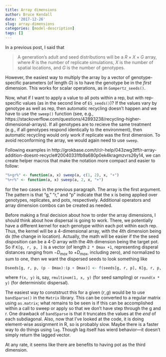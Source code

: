 ```yaml
---
title: Array dimensions
author: Bruce Kendall
date: '2017-12-26'
slug: array-dimensions
categories: [model-description]
tags: []
---
```


In a previous post, I said that 

> A generation's adult and seed distributions will be a $R \times X \times G$ array, where $R$ is the number of replicate simulations, $X$ is the number of spatial locations, and $G$ is the number of genotypes.

However, the easiest way to multiply the array by a vector of genotype-specific parameters (of length $G$) is to have the genotype be in the *first* dimension. This works for scalar operations, as in `Gompertz_seeds()`.

Now, what if I want to apply a value to all pots within a rep, but with rep-specific values (as in the second line of `ES_seeds()`)? If the values vary by genotype as well as rep, then automatic recycling doesn't happen and we have to use the `sweep()` function (see, e.g., https://stackoverflow.com/questions/42893238/recycling-higher-dimensional-arrays). If all genotypes are to recieve the same treatment (e.g., if all genotypes respond identically to the environment), then automatic recycling would only work if replicate was the first dimension. To avoid reconforming the array, we would again need to use `sweep`. 

Following examples in http://grokbase.com/t/r/r-help/043zwg3tff/r-array-addition-doesnt-recycle#20040331fb9a680p0ek4kragmzvrs26y14, we can create helper macros that make the notation more compact and easier to follow:
```r
"%+gr%" <- function(a, x) sweep(a, c(1, 2), x, "+")
"%+r%" <- function(a, x) sweep(a, 2, x, "+")
```
for the two cases in the previous paragraph. The array is the first argument. The pattern is that "g," "r," and "p" indicate that the x is being applied over genotypes, replicates, and pots, respectively. Additional operators and array dimension combos can be created as needed.

Before making a final decision about how to order the array dimensions, I should think about how dispersal is going to work. There, we potentially have a different kernel for each genotype within each pot within each rep. Thus, the kernel will be a 4-dimensional array, with the 4th dimension being dx (the change in location). Actually, the math will be easier if the the seed disposition can be a 4-D array with the 4th dimension being the target pot. So if `K[g, r, p, ]` is a vector (of length `2 * Dmax +1`, representing disperal distances ranging from $-D_{max}$ to $+D_{max}$, including zero), and normalized to sum to one, then we want the dispersed seeds to look something like 
```r
Dseeds[g, r, p, (p - Dmax):(p + Dmax)] <- f(seeds[g, r, p], K[g, r, p, ])
```
where `f(x, y)` is, say, `rmultinom(1, x, y)` (for seed sampling) or `round(x * y)` (for deterministic dispersal).

The easiest way to conststruct this for a given $(r, g)$ would be to use `bandSparse()` in the `Matrix` library. This can be converted to a regular matrix using `as.matrix`; what remains to be seen is if this can be accomplished within a call to sweep or apply so that we don't have step through the g and r. One drawback of `bandSparse` is that it truncates the values at the *end* of each subdiagonal. Also, now that I've looked at the code, it is doing element-wise assignment in R, so is probably slow. Maybe there is a faster way to do things using `lag`. Though lag itself has wierd behavior---it doesn't simply return the lagged vector.

At any rate, it seems like there are benefits to having pot as the third dimension.
